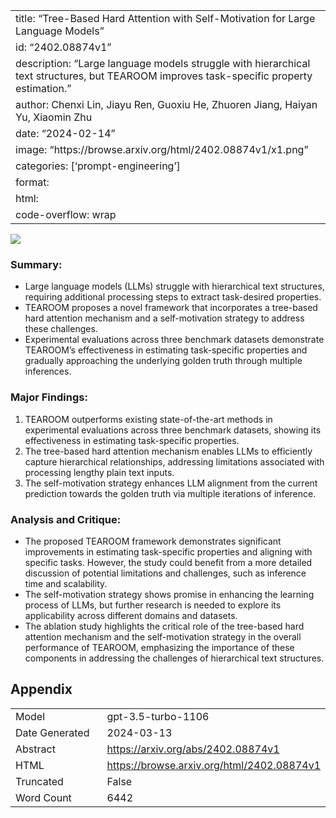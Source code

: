 
---
title: "Tree-Based Hard Attention with Self-Motivation for Large Language Models"
id: "2402.08874v1"
description: "Large language models struggle with hierarchical text structures, but TEAROOM improves task-specific property estimation."
author: Chenxi Lin, Jiayu Ren, Guoxiu He, Zhuoren Jiang, Haiyan Yu, Xiaomin Zhu
date: "2024-02-14"
image: "https://browse.arxiv.org/html/2402.08874v1/x1.png"
categories: ['prompt-engineering']
format:
  html:
    code-overflow: wrap
---

![](https://browse.arxiv.org/html/2402.08874v1/x1.png)

### **Summary:**
- Large language models (LLMs) struggle with hierarchical text structures, requiring additional processing steps to extract task-desired properties.
- TEAROOM proposes a novel framework that incorporates a tree-based hard attention mechanism and a self-motivation strategy to address these challenges.
- Experimental evaluations across three benchmark datasets demonstrate TEAROOM's effectiveness in estimating task-specific properties and gradually approaching the underlying golden truth through multiple inferences.

### **Major Findings:**
1. TEAROOM outperforms existing state-of-the-art methods in experimental evaluations across three benchmark datasets, showing its effectiveness in estimating task-specific properties.
2. The tree-based hard attention mechanism enables LLMs to efficiently capture hierarchical relationships, addressing limitations associated with processing lengthy plain text inputs.
3. The self-motivation strategy enhances LLM alignment from the current prediction towards the golden truth via multiple iterations of inference.

### **Analysis and Critique:**
- The proposed TEAROOM framework demonstrates significant improvements in estimating task-specific properties and aligning with specific tasks. However, the study could benefit from a more detailed discussion of potential limitations and challenges, such as inference time and scalability.
- The self-motivation strategy shows promise in enhancing the learning process of LLMs, but further research is needed to explore its applicability across different domains and datasets.
- The ablation study highlights the critical role of the tree-based hard attention mechanism and the self-motivation strategy in the overall performance of TEAROOM, emphasizing the importance of these components in addressing the challenges of hierarchical text structures.

## Appendix

|          |          |
|----------|----------|
| Model     | gpt-3.5-turbo-1106       |
| Date Generated     | 2024-03-13       |
| Abstract | [https://arxiv.org/abs/2402.08874v1](https://arxiv.org/abs/2402.08874v1)        |
| HTML     | [https://browse.arxiv.org/html/2402.08874v1](https://browse.arxiv.org/html/2402.08874v1)       |
| Truncated       | False       |
| Word Count       | 6442       |
